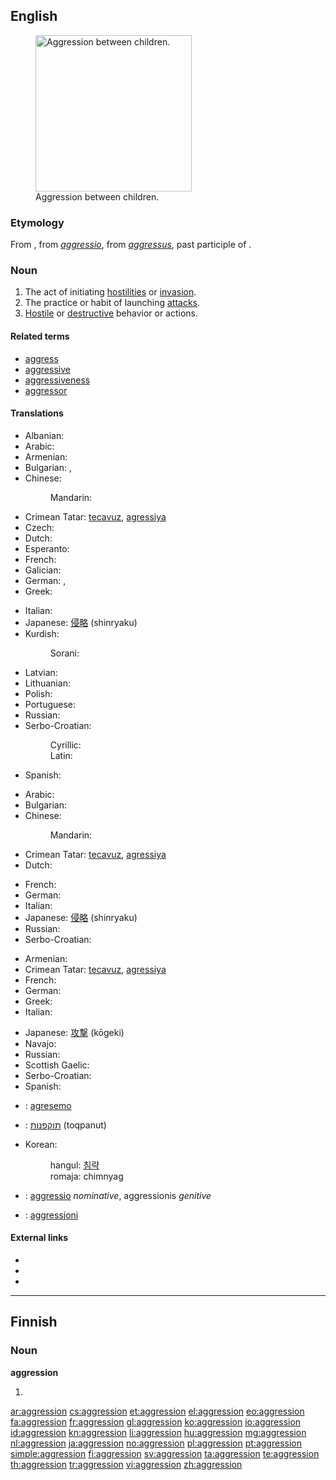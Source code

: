 {{also|Aggression}}
==English==

[[File:Bullying Irfe.jpg|thumb|250px|upright|Aggression between children.]]

===Etymology===
From {{etyl|fr}} {{term|aggression|lang=fr}}, from {{etyl|la}} ''[[aggressio]]'', from ''[[aggressus]]'', past participle of {{term|aggredior||to approach, address, attack}}.

===Noun===
{{en-noun}}

# The act of initiating [[hostility|hostilities]] or [[invasion]].
# The practice or habit of launching [[attack]]s.
# [[hostile|Hostile]] or [[destructive]] behavior or actions.

====Related terms====
* [[aggress]]
* [[aggressive]]
* [[aggressiveness]]
* [[aggressor]]

====Translations====
{{trans-top|The act of initiating hostilities or invasion}}
* Albanian: {{t+|sq|agresion|m|xs=Albanian}}
* Arabic: {{t-|ar|عدوان|m|tr=`idwaan}}
* Armenian: {{t-|hy|ագրեսիա|tr=agresia}}
* Bulgarian: {{t+|bg|агресия}},  {{t+|bg|нападение}}
* Chinese:
*: Mandarin: {{t-|cmn|侵略|tr=qīnlüè|sc=Hani}}
* Crimean Tatar: [[tecavuz]], [[agressiya]]
* Czech: {{t-|cs|agrese|f}}
* Dutch: {{t+|nl|agressie}}
* Esperanto: {{t-|eo|agreso|xs=Esperanto}}
* French: {{t+|fr|aggression|f}}
* Galician: {{t-|gl|agresión|f|xs=Galician}}
* German: {{t+|de|Aggression|f}}, {{t+|de|Angriff|m}}
* Greek: {{t+|el|επιθετικότητα|f|tr=epithetikótita}}
{{trans-mid}}
* Italian: {{t+|it|aggressione}}
* Japanese: [[侵略]] (shinryaku)
* Kurdish:
*: Sorani: {{ku-Arab|[[ده‌س درێژی]]}}
* Latvian: {{t-|lv|agresija|f|xs=Latvian}}
* Lithuanian: {{t-|lt|agresija|f|alt=agrèsija|xs=Lithuanian}}
* Polish: {{t+|pl|agresja|f}}
* Portuguese: {{t+|pt|agressão|f}}
* Russian: {{t+|ru|агрессия|f|tr=agréssija}}
* Serbo-Croatian:
*: Cyrillic: {{t-|sh|агресија|f|alt=агрѐсија|sc=Cyrl|xs=Serbo-Croatian}}
*: Latin: {{t-|sh|agresija|f|alt=agrèsija|xs=Serbo-Croatian}}
* Spanish: {{t-|es|agresión|f}}
{{trans-bottom}}

{{trans-top|The practice or habit of launching attacks}}
* Arabic: {{t-|ar|عدوان|m|tr=`idwaan}}
* Bulgarian: {{t+|bg|агресивност}}
* Chinese:
*: Mandarin: {{t-|cmn|侵略|tr=qīnlüè|sc=Hani}}
* Crimean Tatar: [[tecavuz]], [[agressiya]]
* Dutch: {{t+|nl|agressie}}
{{trans-mid}}
* French: {{t+|fr|aggression|f}}
* German: {{t+|de|Aggression|f}}
* Italian: {{t+|it|aggressione}}
* Japanese: [[侵略]] (shinryaku)
* Russian: {{t+|ru|агрессия|f|tr=agréssija}}
* Serbo-Croatian: {{t|sh|agresija|f}}
{{trans-bottom}}

{{trans-top|Hostile or destructive behavior or actions}}
* Armenian: {{t-|hy|ագրեսիա|tr=agresia}}
* Crimean Tatar: [[tecavuz]], [[agressiya]]
* French: {{t+|fr|aggression|f}}
* German: {{t+|de|Aggression|f}}
* Greek: {{t+|el|επιθετικότητα|f|tr=epithetikótita}}
* Italian: {{t+|it|aggressione}}
{{trans-mid}}
* Japanese: [[攻撃]] (kōgeki)
* Navajo: {{tø|nv|hashké nídzin}}
* Russian: {{t+|ru|агрессия|tr=agréssija}}
* Scottish Gaelic: {{t-|gd|miann còmhraig|m|f|xs=Scottish Gaelic}}
* Serbo-Croatian: {{t|sh|agresija|f}}
* Spanish: {{t-|es|agresión|f}}
{{trans-bottom}}

{{checktrans-top}}
* {{ttbc|eo}}: [[agresemo]]
* {{ttbc|he}}: [[תוקפנות]] (toqpanut)
{{trans-mid}}
* Korean:
*: hangul: [[침략]]
*: romaja: chimnyag
* {{ttbc|la}}: [[aggressio]] ''nominative'', aggressionis ''genitive''
* {{ttbc|mt}}: [[aggressjoni]]
{{trans-bottom}}

====External links====
* {{pedia}}
* {{R:Webster 1913}}
* {{R:Century 1911}}

----

==Finnish==

===Noun===
'''aggression'''

# {{fi-form of|type=noun|case=genitive|pl=singular|[[aggressio]]}}

[[ar:aggression]]
[[cs:aggression]]
[[et:aggression]]
[[el:aggression]]
[[eo:aggression]]
[[fa:aggression]]
[[fr:aggression]]
[[gl:aggression]]
[[ko:aggression]]
[[io:aggression]]
[[id:aggression]]
[[kn:aggression]]
[[li:aggression]]
[[hu:aggression]]
[[mg:aggression]]
[[nl:aggression]]
[[ja:aggression]]
[[no:aggression]]
[[pl:aggression]]
[[pt:aggression]]
[[simple:aggression]]
[[fi:aggression]]
[[sv:aggression]]
[[ta:aggression]]
[[te:aggression]]
[[th:aggression]]
[[tr:aggression]]
[[vi:aggression]]
[[zh:aggression]]